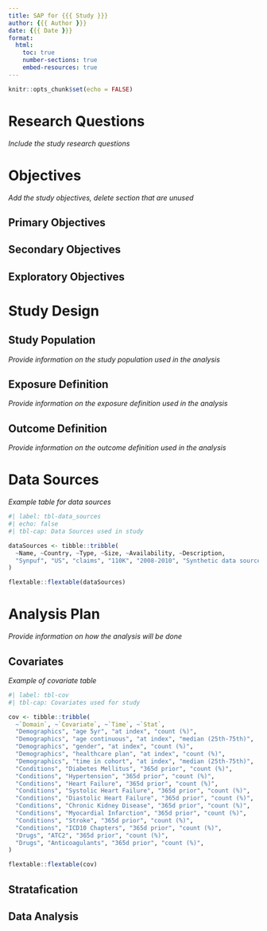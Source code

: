 ```yaml
---
title: SAP for {{{ Study }}}
author: {{{ Author }}}
date: {{{ Date }}}
format:
  html:
    toc: true
    number-sections: true
    embed-resources: true
---
```



```r
knitr::opts_chunk$set(echo = FALSE)
```


# Research Questions

*Include the study research questions*


# Objectives

*Add the study objectives, delete section that are unused*

## Primary Objectives

## Secondary Objectives

## Exploratory Objectives


# Study Design

## Study Population

*Provide information on the study population used in the analysis*

## Exposure Definition

*Provide information on the exposure definition used in the analysis*

## Outcome Definition

*Provide information on the outcome definition used in the analysis*


# Data Sources

<!-- Add data sources -->

*Example table for data sources*

```r
#| label: tbl-data_sources
#| echo: false
#| tbl-cap: Data Sources used in study

dataSources <- tibble::tribble(
  ~Name, ~Country, ~Type, ~Size, ~Availability, ~Description,
  "Synpuf", "US", "claims", "110K", "2008-2010", "Synthetic data source based on US Medicare data"
)

flextable::flextable(dataSources)

```

# Analysis Plan

*Provide information on how the analysis will be done*


## Covariates

*Example of covariate table*

```r
#| label: tbl-cov
#| tbl-cap: Covariates used for study

cov <- tibble::tribble(
  ~`Domain`, ~`Covariate`, ~`Time`, ~`Stat`,
  "Demographics", "age 5yr", "at index", "count (%)",
  "Demographics", "age continuous", "at index", "median (25th-75th)",
  "Demographics", "gender", "at index", "count (%)",
  "Demographics", "healthcare plan", "at index", "count (%)",
  "Demographics", "time in cohort", "at index", "median (25th-75th)",
  "Conditions", "Diabetes Mellitus", "365d prior", "count (%)",
  "Conditions", "Hypertension", "365d prior", "count (%)",
  "Conditions", "Heart Failure", "365d prior", "count (%)",
  "Conditions", "Systolic Heart Failure", "365d prior", "count (%)",
  "Conditions", "Diastolic Heart Failure", "365d prior", "count (%)",
  "Conditions", "Chronic Kidney Disease", "365d prior", "count (%)",
  "Conditions", "Myocardial Infarction", "365d prior", "count (%)",
  "Conditions", "Stroke", "365d prior", "count (%)",
  "Conditions", "ICD10 Chapters", "365d prior", "count (%)",
  "Drugs", "ATC2", "365d prior", "count (%)",
  "Drugs", "Anticoagulants", "365d prior", "count (%)",
)

flextable::flextable(cov)
```

## Stratafication


## Data Analysis



